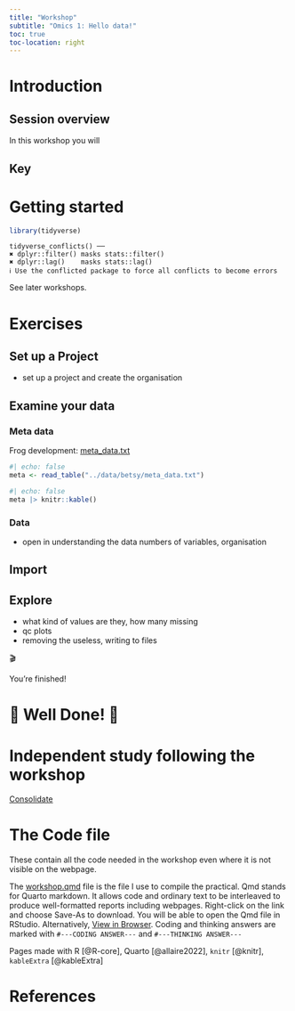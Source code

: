 ```yaml
---
title: "Workshop"
subtitle: "Omics 1: Hello data!"
toc: true
toc-location: right
---
```


# Introduction


## Session overview

In this workshop you will 


::: callout-note
## Key


:::

# Getting started

```r
library(tidyverse)
```
```
tidyverse_conflicts() ──
✖ dplyr::filter() masks stats::filter()
✖ dplyr::lag()    masks stats::lag()
ℹ Use the conflicted package to force all conflicts to become errors
``` 

See later workshops.

# Exercises

## Set up a Project

-   set up a project and create the organisation


## Examine your data

### Meta data

Frog development: [meta_data.txt](../data/betsy/meta_data.txt)

```r
#| echo: false
meta <- read_table("../data/betsy/meta_data.txt")
```

```r
#| echo: false
meta |> knitr::kable()

```





### Data
-   open in understanding the data numbers of variables, organisation

## Import

## Explore

-   what kind of values are they, how many missing
-   qc plots
-   removing the useless, writing to files


🎬 

You're finished!

# 🥳 Well Done! 🎉



# Independent study following the workshop

[Consolidate](study_after_workshop.qmd)

# The Code file

These contain all the code needed in the workshop even where it is not visible on the webpage.

The [workshop.qmd](workshop.qmd) file is the file I use to compile the practical. Qmd stands for Quarto markdown. It allows code and ordinary text to be interleaved to produce well-formatted reports including webpages. Right-click on the link and choose Save-As to download. You will be able to open the Qmd file in RStudio. Alternatively, [View in Browser](https://github.com/3mmaRand/). Coding and thinking answers are marked with `#---CODING ANSWER---` and `#---THINKING ANSWER---`

Pages made with R [@R-core], Quarto [@allaire2022], `knitr` [@knitr], `kableExtra` [@kableExtra]

# References

